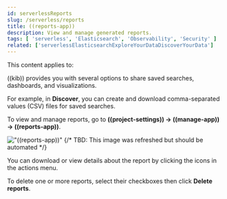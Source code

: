 ```yaml
---
id: serverlessReports
slug: /serverless/reports
title: ((reports-app))
description: View and manage generated reports.
tags: [ 'serverless', 'Elasticsearch', 'Observability', 'Security' ]
related: ['serverlessElasticsearchExploreYourDataDiscoverYourData']
---
```


<DocBadge template="technical preview" />
This content applies to: <DocBadge template="elasticsearch" slug="/serverless/elasticsearch/what-is-elasticsearch-serverless" /> <DocBadge template="observability" slug="/serverless/observability/what-is-observability-serverless" /> <DocBadge template="security" slug="/serverless/security/what-is-security-serverless" />

((kib)) provides you with several options to share saved searches, dashboards, and visualizations.

For example, in **Discover**, you can create and download comma-separated values (CSV) files for saved searches.

To view and manage reports, go to **((project-settings)) → ((manage-app)) → ((reports-app))**.

!["((reports-app))"](../images/reports-management.png)
{/* TBD: This image was refreshed but should be automated */}

You can download or view details about the report by clicking the icons in the actions menu.

To delete one or more reports, select their checkboxes then click **Delete reports**.

